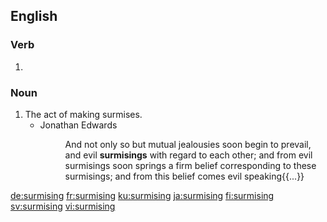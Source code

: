 ==English==

===Verb===
{{head|en|present participle}}

# {{present participle of|surmise|lang=en|nocat=1}}

===Noun===
{{en-noun}}

# The act of making surmises.
#* Jonathan Edwards
#*: And not only so but mutual jealousies soon begin to prevail, and evil '''surmisings''' with regard to each other; and from evil surmisings soon springs a firm belief corresponding to these surmisings; and from this belief comes evil speaking{{...}}

[[de:surmising]]
[[fr:surmising]]
[[ku:surmising]]
[[ja:surmising]]
[[fi:surmising]]
[[sv:surmising]]
[[vi:surmising]]